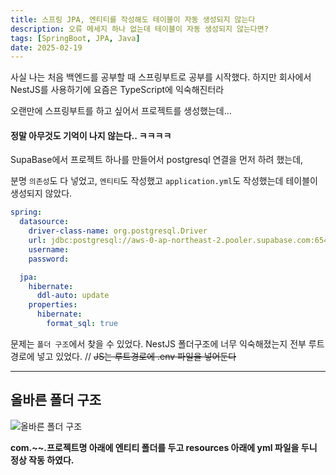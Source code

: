 ```yaml
---
title: 스프링 JPA, 엔티티를 작성해도 테이블이 자동 생성되지 않는다
description: 오류 메세지 하나 없는데 테이블이 자동 생성되지 않는다면?
tags: [SpringBoot, JPA, Java]
date: 2025-02-19
---
```


사실 나는 처음 백엔드를 공부할 때 스프링부트로 공부를 시작했다.
하지만 회사에서 NestJS를 사용하기에 요즘은 TypeScript에 익숙해진터라

오랜만에 스프링부트를 하고 싶어서 프로젝트를 생성했는데...

#### 정말 아무것도 기억이 나지 않는다.. ㅋㅋㅋㅋ

SupaBase에서 프로젝트 하나를 만들어서 postgresql 연결을 먼저 하려 했는데,

분명 `의존성`도 다 넣었고, `엔티티`도 작성했고 `application.yml`도 작성했는데 테이블이 생성되지 않았다.

```yml
spring:
  datasource:
    driver-class-name: org.postgresql.Driver
    url: jdbc:postgresql://aws-0-ap-northeast-2.pooler.supabase.com:6543/postgres
    username:
    password:

  jpa:
    hibernate:
      ddl-auto: update
    properties:
      hibernate:
        format_sql: true
```

문제는 `폴더 구조`에서 찾을 수 있었다. NestJS 폴더구조에 너무 익숙해졌는지 전부 루트경로에 넣고 있었다.
// ~~JS는 루트경로에 .env 파일을 넣어둔다~~

***

## 올바른 폴더 구조

![올바른 폴더 구조](/assets/spring-jpa-no-generate-table/spring-jpa-no-generate-table-1.png)

**com.~~.프로젝트명 아래에 엔티티 폴더를 두고 resources 아래에 yml 파일을 두니 정상 작동 하였다.**
